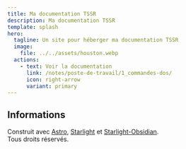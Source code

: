 ```yaml
---
title: Ma documentation TSSR
description: Ma documentation TSSR
template: splash
hero:
  tagline: Un site pour héberger ma documentation TSSR
  image:
    file: ../../assets/houston.webp
  actions:
    - text: Voir la documentation
      link: /notes/poste-de-travail/1_commandes-dos/
      icon: right-arrow
      variant: primary
---
```


## Informations

Construit avec [Astro](https://astro.build/), [Starlight](https://starlight.astro.build/) et [Starlight-Obsidian](https://starlight-obsidian.vercel.app/).  
Tous droits réservés.